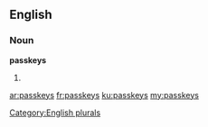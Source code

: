 ==English==

===Noun===
'''passkeys'''

# {{plural of|passkey}}

[[Category:English plurals]]

[[ar:passkeys]]
[[fr:passkeys]]
[[ku:passkeys]]
[[my:passkeys]]